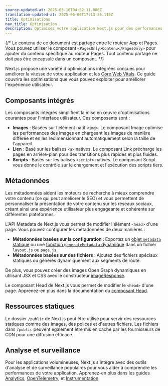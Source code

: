 ```yaml
---
source-updated-at: 2025-05-16T04:52:11.000Z
translation-updated-at: 2025-06-06T17:13:25.116Z
title: Optimisations
nav_title: Optimisation
description: Optimisez votre application Next.js pour des performances et une expérience utilisateur optimales.
---
```


{/* Le contenu de ce document est partagé entre le routeur App et Pages. Vous pouvez utiliser le composant `<PagesOnly>Contenu</PagesOnly>` pour ajouter du contenu spécifique au routeur Pages. Tout contenu partagé ne doit pas être encapsulé dans un composant. */}

Next.js propose une variété d'optimisations intégrées conçues pour améliorer la vitesse de votre application et les [Core Web Vitals](https://web.dev/vitals/). Ce guide couvrira les optimisations que vous pouvez exploiter pour améliorer l'expérience utilisateur.

## Composants intégrés

Les composants intégrés simplifient la mise en œuvre d'optimisations courantes pour l'interface utilisateur. Ces composants sont :

- **Images** : Basées sur l'élément natif `<img>`. Le composant Image optimise les performances des images en chargeant les images de manière différée et en les redimensionnant automatiquement selon la taille de l'appareil.
- **Lien** : Basé sur les balises `<a>` natives. Le composant Link précharge les pages en arrière-plan pour des transitions plus rapides et plus fluides.
- **Scripts** : Basés sur les balises `<script>` natives. Le composant Script vous donne le contrôle sur le chargement et l'exécution des scripts tiers.

## Métadonnées

Les métadonnées aident les moteurs de recherche à mieux comprendre votre contenu (ce qui peut améliorer le SEO) et vous permettent de personnaliser la présentation de votre contenu sur les réseaux sociaux, créant ainsi une expérience utilisateur plus engageante et cohérente sur différentes plateformes.

<AppOnly>

L'API Metadata de Next.js vous permet de modifier l'élément `<head>` d'une page. Vous pouvez configurer les métadonnées de deux manières :

- **Métadonnées basées sur la configuration** : Exportez un [objet `metadata` statique](/docs/app/api-reference/functions/generate-metadata#metadata-object) ou une [fonction `generateMetadata` dynamique](/docs/app/api-reference/functions/generate-metadata#generatemetadata-function) dans un fichier `layout.js` ou `page.js`.
- **Métadonnées basées sur des fichiers** : Ajoutez des fichiers spéciaux statiques ou générés dynamiquement aux segments de route.

De plus, vous pouvez créer des images Open Graph dynamiques en utilisant JSX et CSS avec le constructeur [imageResponse](/docs/app/api-reference/functions/image-response).

</AppOnly>

<PagesOnly>

Le composant Head de Next.js vous permet de modifier le `<head>` d'une page. Apprenez-en plus dans la documentation du [composant Head](/docs/pages/api-reference/components/head).

</PagesOnly>

## Ressources statiques

Le dossier `/public` de Next.js peut être utilisé pour servir des ressources statiques comme des images, des polices et d'autres fichiers. Les fichiers dans `/public` peuvent également être mis en cache par les fournisseurs de CDN pour une diffusion efficace.

## Analyse et surveillance

Pour les applications volumineuses, Next.js s'intègre avec des outils d'analyse et de surveillance populaires pour vous aider à comprendre les performances de votre application. Apprenez-en plus dans les guides <PagesOnly>[Analytics](/docs/app/building-your-application/optimizing/analytics), </PagesOnly> [OpenTelemetry](/docs/pages/building-your-application/optimizing/open-telemetry)<PagesOnly>,</PagesOnly> et [Instrumentation](/docs/pages/building-your-application/optimizing/instrumentation).